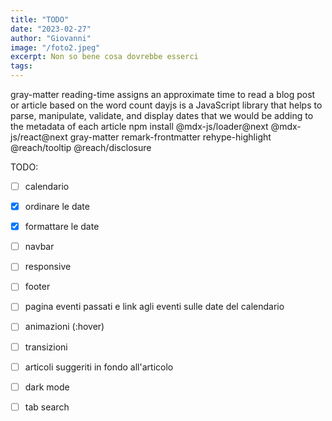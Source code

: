 ```yaml
---
title: "TODO"
date: "2023-02-27"
author: "Giovanni"
image: "/foto2.jpeg"
excerpt: Non so bene cosa dovrebbe esserci
tags:
---
```


gray-matter
reading-time assigns an approximate time to read a blog post or article based on the word count
dayjs is a JavaScript library that helps to parse, manipulate, validate, and display dates that we would be adding to the metadata of each article
npm install @mdx-js/loader@next @mdx-js/react@next gray-matter remark-frontmatter rehype-highlight @reach/tooltip @reach/disclosure


TODO:

- [ ] calendario
- [x] ordinare le date
- [x] formattare le date
- [ ] navbar
- [ ] responsive
- [ ] footer

- [ ] pagina eventi passati e link agli eventi sulle date del calendario

- [ ] animazioni (:hover)
- [ ] transizioni
- [ ] articoli suggeriti in fondo all'articolo
- [ ] dark mode
- [ ] tab search
